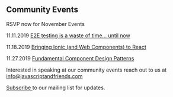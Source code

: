 
<Card>

## Community Events

RSVP now for November Events

<Text my={20}>11.11.2019 <a href="https://www.eventbrite.com/e/e2e-testing-is-a-waste-of-time-until-now-tickets-78307029433" target="_blank" rel="noopener noreferrer">E2E testing is a waste of time... until now</a></Text>

<Text my={20}>11.18.2019 <a href="https://www.eventbrite.com/e/javascript-and-friends-react-meetup-tickets-78310802719" target="_blank" rel="noopener noreferrer">Bringing Ionic (and Web Components) to React</a></Text>

<Text my={20}>11.27.2019 <a href="https://www.meetup.com/Vue-Columbus/events/jgbfwqyzpbkc/" target="_blank" rel="noopener noreferrer">Fundamental Component Design Patterns</a></Text>

Interested in speaking at our community events reach out to us 
at <a href="mailto:info@javascriptandfriends.com">info@javascriptandfriends.com</a>

<a href="http://eepurl.com/gubqeb" target="_blank">Subscribe </a>to our mailing list for updates. 


</Card>
